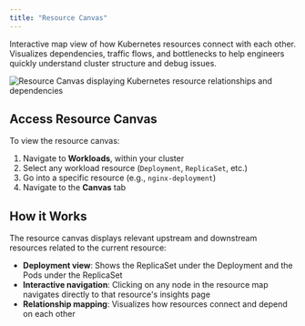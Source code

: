 ```yaml
---
title: "Resource Canvas"
---
```


Interactive map view of how Kubernetes resources connect with each other. Visualizes dependencies, traffic flows, and bottlenecks to help engineers quickly understand cluster structure and debug issues.

<Frame caption="Resource Canvas showing interactive resource mapping">
  <img src="/images/resource-canvas.png" alt="Resource Canvas displaying Kubernetes resource relationships and dependencies" />
</Frame>

## Access Resource Canvas

To view the resource canvas:

1. Navigate to **Workloads**, within your cluster
2. Select any workload resource (`Deployment`, `ReplicaSet`, etc.)
3. Go into a specific resource (e.g., `nginx-deployment`)
4. Navigate to the **Canvas** tab

## How it Works

The resource canvas displays relevant upstream and downstream resources related to the current resource:

- **Deployment view**: Shows the ReplicaSet under the Deployment and the Pods under the ReplicaSet
- **Interactive navigation**: Clicking on any node in the resource map navigates directly to that resource's insights page
- **Relationship mapping**: Visualizes how resources connect and depend on each other

